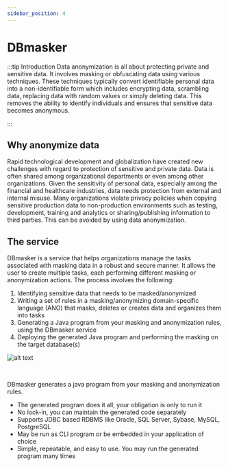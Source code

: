 ```yaml
---
sidebar_position: 4
---
```


# DBmasker

:::tip Introduction
Data anonymization is all about protecting private and sensitive data. It involves masking or obfuscating data using various techniques. These techniques typically convert identifiable personal data into a non-identifiable form which includes encrypting data, scrambling data, replacing data with random values or simply deleting data. This removes the ability to identify individuals and ensures that sensitive data becomes anonymous.

:::

## Why anonymize data

Rapid technological development and globalization have created new challenges with regard to protection of sensitive and private data. Data is often shared among organizational departments or even among other organizations. Given the sensitivity of personal data, especially among the financial and healthcare industries, data needs protection from external and internal misuse. Many organizations violate privacy policies when copying sensitive production data to non-production environments such as testing, development, training and analytics or sharing/publishing information to third parties. This can be avoided by using data anonymization.

## The service

DBmasker is a service that helps organizations manage the tasks associated with masking data in a robust and secure manner. It allows the user to create multiple tasks, each performing different masking or anonymization actions. The process involves the following:

1. Identifying sensitive data that needs to be masked/anonymized
2. Writing a set of rules in a masking/anonymizing domain-specific language (ANO) that masks, deletes or creates data and organizes them into tasks
3. Generating a Java program from your masking and anonymization rules, using the DBmasker service
4. Deploying the generated Java program and performing the masking on the target database(s)

![alt text](/img/docs/dbmasker_graph.png 'DBmasker graph')

<br />

DBmasker generates a java program from your masking and anonymization rules.

- The generated program does it all, your obligation is only to run it
- No lock-in, you can maintain the generated code separately
- Supports JDBC based RDBMS like Oracle, SQL Server, Sybase, MySQL, PostgreSQL
- May be run as CLI program or be embedded in your application of choice
- Simple, repeatable, and easy to use. You may run the generated program many times
